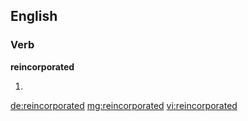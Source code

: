==English==

===Verb===
'''reincorporated'''

# {{past of|reincorporate}}

[[de:reincorporated]]
[[mg:reincorporated]]
[[vi:reincorporated]]